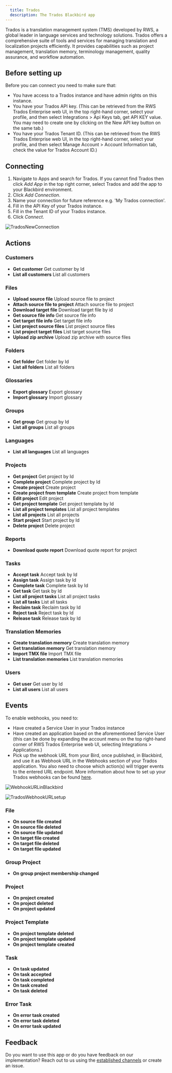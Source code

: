 ```yaml
---
  title: Trados
  description: The Trados Blackbird app
---
```


<LinkCard title="View on Github" target="_blank" href="https://github.com/bb-io/LanguageCloud" icon="github" />

Trados is a translation management system (TMS) developed by RWS, a global leader in language services and technology solutions. Trados offers a comprehensive suite of tools and services for managing translation and localization projects efficiently. It provides capabilities such as project management, translation memory, terminology management, quality assurance, and workflow automation.

## Before setting up

Before you can connect you need to make sure that:

- You have access to a Trados instance and have admin rights on this instance.
- You have your Trados API key. (This can be retrieved from the RWS Trados Enterprise web UI, in the top right-hand corner, select your profile, and then select Integrations > Api Keys tab, get API KEY value. You may need to create one by clicking on the New API key button on the same tab.)
- You have your Trados Tenant ID. (This can be retrieved from the RWS Trados Enterprise web UI, in the top right-hand corner, select your profile, and then select Manage Account > Account Information tab, check the value for Trados Account ID.)

## Connecting

1. Navigate to Apps and search for Trados. If you cannot find Trados then click _Add App_ in the top right corner, select Trados and add the app to your Blackbird environment.
2. Click _Add Connection_.
3. Name your connection for future reference e.g. 'My Trados connection'.
4. Fill in the API Key of your Trados instance.
5. Fill in the Tenant ID of your Trados instance.
7. Click _Connect_.

![TradosNewConnection](https://raw.githubusercontent.com/bb-io/LanguageCloud/main/image/README/TradosNewConnection.png)

## Actions

### Customers 

- **Get customer** Get customer by Id
- **List all customers** List all customers

### Files 

- **Upload source file** Upload source file to project
- **Attach source file to project** Attach source file to project
- **Download target file** Download target file by id
- **Get source file info** Get source file info
- **Get target file info** Get target file info
- **List project source files** List project source files
- **List project target files** List target source files
- **Upload zip archive** Upload zip archive with source files

### Folders 

- **Get folder** Get folder by Id
- **List all folders** List all folders

### Glossaries 

- **Export glossary** Export glossary
- **Import glossary** Import glossary

### Groups 

- **Get group** Get group by Id
- **List all groups** List all groups

### Languages 

- **List all languages** List all languages

### Projects 

- **Get project** Get project by Id
- **Complete project** Complete project by Id
- **Create project** Create project
- **Create project from template** Create project from template
- **Edit project** Edit project
- **Get project template** Get project template by Id
- **List all project templates** List all project templates
- **List all projects** List all projects
- **Start project** Start project by Id
- **Delete project** Delete project

### Reports 

- **Download quote report** Download quote report for project

### Tasks 

- **Accept task** Accept task by Id
- **Assign task** Assign task by Id
- **Complete task** Complete task by Id
- **Get task** Get task by Id
- **List all project tasks** List all project tasks
- **List all tasks** List all tasks
- **Reclaim task** Reclaim task by Id
- **Reject task** Reject task by Id
- **Release task** Release task by Id

### Translation Memories 

- **Create translation memory** Create translation memory
- **Get translation memory** Get translation memory
- **Import TMX file** Import TMX file
- **List translation memories** List translation memories

### Users 

- **Get user** Get user by Id
- **List all users** List all users

## Events

To enable webhooks, you need to:
- Have created a Service User in your Trados instance
- Have created an application based on the aforementioned Service User (this can be done by expanding the account menu on the top right-hand corner of RWS Trados Enterprise web UI, selecting Integrations > Applications.) 
- Pick up the webhook URL from your Bird, once published, in Blackbird, and use it as Webhook URL in the Webhooks section of your Trados application. You also need to choose which action(s) will trigger events to the entered URL endpoint. 
More information about how to set up your Trados webhooks can be found [here](https://languagecloud.sdl.com/lc/api-docs/webhooks-setup).

![WebhookURLinBlackbird](https://raw.githubusercontent.com/bb-io/LanguageCloud/main/image/README/WebhookURL.png)

![TradosWebhookURLsetup](https://raw.githubusercontent.com/bb-io/LanguageCloud/main/image/README/TradosWebhookURL.png)

### File 

- **On source file created**
- **On source file deleted**
- **On source file updated**
- **On target file created**
- **On target file deleted**
- **On target file updated**

### Group Project 

- **On group project membership changed**

### Project 

- **On project created**
- **On project deleted**
- **On project updated**

### Project Template 
- **On project template deleted**
- **On project template updated**
- **On project template created**

### Task 
- **On task updated**
- **On task accepted**
- **On task completed**
- **On task created**
- **On task deleted**

### Error Task 

- **On error task created**
- **On error task deleted**
- **On error task updated**

## Feedback

Do you want to use this app or do you have feedback on our implementation? Reach out to us using the [established channels](https://www.blackbird.io/) or create an issue.

